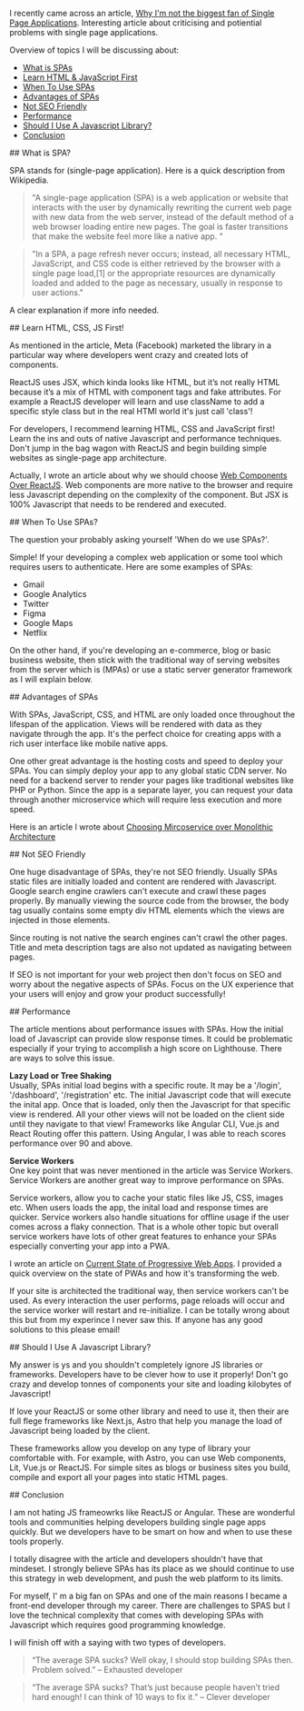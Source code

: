 
I recently came across an article, [Why I'm not the biggest fan of Single Page Applications](https://www.matuzo.at/blog/2023/single-page-applications-criticism/). 
Interesting article about criticising and potiential problems with single page applications.

Overview of topics I will be discussing about:

- [What is SPAs](#what-spa)
- [Learn HTML & JavaScript First](#learn-html)
- [When To Use SPAs](#when)
- [Advantages of SPAs](#advantages)
- [Not SEO Friendly](#seo)
- [Performance](#performance)
- [Should I Use A Javascript Library?](#use-js)
- [Conclusion](#conclusion)

<div id="what-spa">
    ## What is SPA?
</div>

SPA stands for (single-page application). Here is a quick description from Wikipedia.

> "A single-page application (SPA) is a web application or website that interacts with the user by dynamically rewriting the current web page with new data from the web server, instead of the default method of a web browser loading entire new pages. The goal is faster transitions that make the website feel more like a native app. "

> "In a SPA, a page refresh never occurs; instead, all necessary HTML, JavaScript, and CSS code is either retrieved by the browser with a single page load,[1] or the appropriate resources are dynamically loaded and added to the page as necessary, usually in response to user actions."

A clear explanation if more info needed.

<LiteYouTubeEmbed id="xfGciVdbktI" title="What Is A Single Page Application?" />

<div id="learn-html">
    ## Learn HTML, CSS, JS First!
</div>

As mentioned in the article, Meta (Facebook) marketed the library in a particular way where developers went crazy and created 
lots of components.

ReactJS uses JSX, which kinda looks like HTML, but it’s not really HTML because it’s a mix of HTML with component tags and fake attributes. For 
example a ReactJS developer will learn and use className to add a specific style class but in the real HTMl world it's just call 'class'!

For developers, I recommend learning HTML, CSS and JavaScript first! Learn the ins and outs of native Javascript and performance techniques. 
Don't jump in the bag wagon with ReactJS and begin building simple websites as single-page app architecture.

Actually, I wrote an article about why we should choose [Web Components Over ReactJS](https://jgsolutions.ca/posts/reactjs-vs-web-components/). Web
components are more native to the browser and require less Javascript depending on the complexity of the component. But JSX is 100% Javascript that needs
to be rendered and executed.

<div id="when">
    ## When To Use SPAs?
</div>

The question your probably asking yourself 'When do we use SPAs?'.

Simple! If your developing a complex web application or some tool which requires users to authenticate. Here are some examples of SPAs:

- Gmail
- Google Analytics
- Twitter
- Figma
- Google Maps
- Netflix

On the other hand, if you're developing an e-commerce, blog or basic business website, then stick with the traditional way of serving
websites from the server which is (MPAs) or use a static server generator framework as I will explain below.

<div id="advantages">
    ## Advantages of SPAs
</div>

With SPAs, JavaScript, CSS, and HTML are only loaded once throughout the lifespan of the application. Views will be rendered with data
as they navigate through the app. It's the perfect choice for creating apps with a rich user interface like mobile native apps.

One other great advantage is the hosting costs and speed to deploy your SPAs. You can simply deploy your app to any global static CDN server. 
No need for a backend server to render your pages like traditional websites like PHP or Python. Since the app is a separate
layer, you can request your data through another microservice which will require less execution and more speed.

Here is an article I wrote about  [Choosing Mircoservice over Monolithic Architecture](https://jgsolutions.ca/posts/microservices-architecture-over-monolithic/ "microservices vs monolithic")

<div id="seo">
    ## Not SEO Friendly 
</div>

One huge disadvantage of SPAs, they're not SEO friendly. Usually SPAs static files are initially loaded and content are rendered with Javascript.
Google search engine crawlers can't execute and crawl these pages properly. By manually viewing the source code from the browser, the body
tag usually contains some empty div HTML elements which the views are injected in those elements. 

Since routing is not native the search engines can't crawl the other pages. Title and meta description tags are also not updated as navigating between 
pages. 

If SEO is not important for your web project then don't focus on SEO and worry about the negative aspects of SPAs. Focus on the UX experience that
your users will enjoy and grow your product successfully!

<div id="performance">
    ## Performance 
</div>

The article mentions about performance issues with SPAs. How the initial load of Javascript can provide slow response times. 
It could be problematic especially if your trying to accomplish a high score on Lighthouse. There are ways to solve this issue.

**Lazy Load or Tree Shaking**  
Usually, SPAs initial load begins with a specific route. It may be a '/login', '/dashboard', '/registration' etc. The initial Javascript code that will
execute the inital app. Once that is loaded, only then the Javascript for that specific view is rendered. All your other views will not be loaded on the client
side until they navigate to that view! Frameworks like Angular CLI, Vue.js and React Routing offer this pattern. Using Angular, I was able to reach scores
performance over 90 and above.

**Service Workers**  
One key point that was never mentioned in the article was Service Workers. Service Workers are another great way to improve performance on SPAs.

Service workers, allow you to cache your static files like JS, CSS, images etc. When users loads the app, the inital load and response times are quicker. 
Service workers also handle situations for offline usage if the user comes across a flaky connection. That is a whole other topic but overall service workers
have lots of other great features to enhance your SPAs especially converting your app into a PWA.

I wrote an article on [Current State of Progressive Web Apps](https://jgsolutions.ca/posts/current-state-of-pwa/ "State of Progressive Web Apps"). I provided a quick overview on the state of PWAs and how
it's transforming the web.

If your site is architected the traditional way, then service workers can't be used. As every interaction the user performs, page reloads will occur
and the service worker will restart and re-initialize. I can be totally wrong about this but from my experince I never saw this. If anyone has any
good solutions to this please email!

<div id="use-js">
    ## Should I Use A Javascript Library?
</div>

My answer is ys and you shouldn't completely ignore JS libraries or frameworks. Developers have to be clever how to use it properly! Don't go crazy 
and develop tonnes of components your site and loading kilobytes of Javascript! 

If love your ReactJS or some other library and need to use it, then their are full flege frameworks like Next.js, Astro that help you
manage the load of Javascript being loaded by the client.

These frameworks allow you develop on any type of library your comfortable with. For example, with Astro, you can
use Web components, Lit, Vue.js or ReactJS. For simple sites as blogs or business sites you build, compile and export 
all your pages into static HTML pages. 

<div id="conclusion">
    ## Conclusion
</div>

I am not hating JS frameowrks like ReactJS or Angular. These are wonderful tools and communities helping developers building single page
apps quickly. But we developers have to be smart on how and when to use these tools properly. 

I totally disagree with the article and developers shouldn't have that mindeset. I strongly believe SPAs has its place as we should continue
to use this strategy in web development, and push the web platform to its limits.
 
For myself, I' m a big fan on SPAs and one of the main reasons I became a front-end developer through my career. 
There are challenges to SPAS but I love the technical complexity that comes with developing SPAs with Javascript which requires
good programming knowledge.

I will finish off with a saying with two types of developers.

> “The average SPA sucks? Well okay, I should stop building SPAs then. Problem solved.” – Exhausted developer

> “The average SPA sucks? That’s just because people haven’t tried hard enough! I can think of 10 ways to fix it.” – Clever developer
